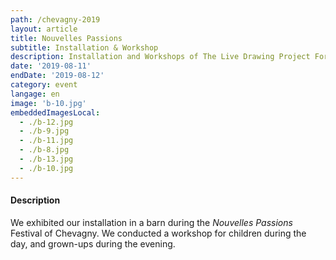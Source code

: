 ```yaml
---
path: /chevagny-2019
layout: article
title: Nouvelles Passions
subtitle: Installation & Workshop
description: Installation and Workshops of The Live Drawing Project For Nouvelles Passions Festival 2019 in Chevagny, France
date: '2019-08-11'
endDate: '2019-08-12'
category: event
langage: en
image: 'b-10.jpg'
embeddedImagesLocal:
  - ./b-12.jpg
  - ./b-9.jpg
  - ./b-11.jpg
  - ./b-8.jpg
  - ./b-13.jpg
  - ./b-10.jpg
---
```


<ImageGrid props={props} />

#### Description

We exhibited our installation in a barn during the _Nouvelles Passions_ Festival of Chevagny.
We conducted a workshop for children during the day, and grown-ups during the evening.
